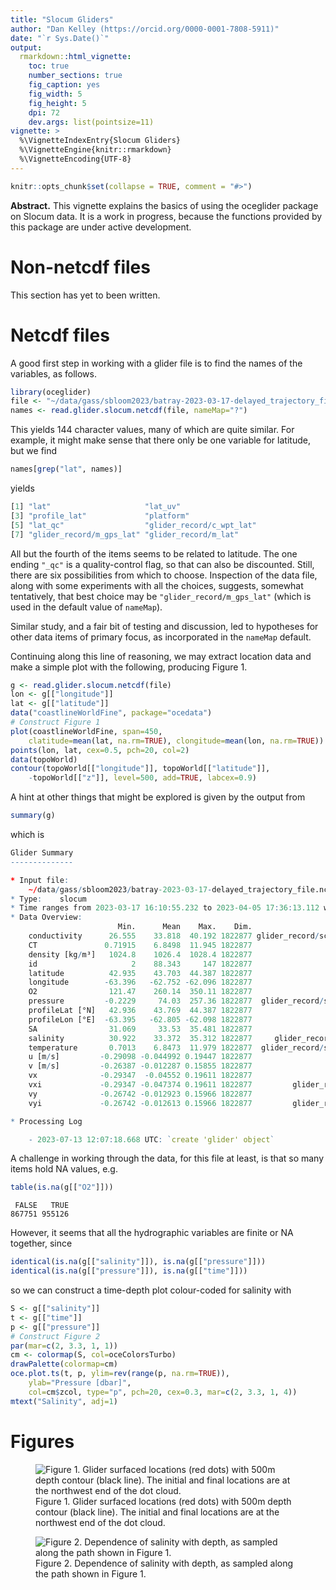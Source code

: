 ```yaml
---
title: "Slocum Gliders"
author: "Dan Kelley (https://orcid.org/0000-0001-7808-5911)"
date: "`r Sys.Date()`"
output:
  rmarkdown::html_vignette:
    toc: true
    number_sections: true
    fig_caption: yes
    fig_width: 5
    fig_height: 5
    dpi: 72
    dev.args: list(pointsize=11)
vignette: >
  %\VignetteIndexEntry{Slocum Gliders}
  %\VignetteEngine{knitr::rmarkdown}
  %\VignetteEncoding{UTF-8}
---
```


```r
knitr::opts_chunk$set(collapse = TRUE, comment = "#>")
```

**Abstract.** This vignette explains the basics of using the oceglider package
on Slocum data. It is \emph{very much} a work in progress, because the functions
provided by this package are under active development.

# Non-netcdf files

This section has yet to been written.

# Netcdf files

A good first step in working with a glider file is to find the names of the
variables, as follows.

```r
library(oceglider)
file <- "~/data/gass/sbloom2023/batray-2023-03-17-delayed_trajectory_file.nc"
names <- read.glider.slocum.netcdf(file, nameMap="?")
```
This yields 144 character values, many of which are quite similar.  For example, it
might make sense that there only be one variable for latitude, but we find
```r
names[grep("lat", names)]
```
yields
```r
[1] "lat"                     "lat_uv"
[3] "profile_lat"             "platform"
[5] "lat_qc"                  "glider_record/c_wpt_lat"
[7] "glider_record/m_gps_lat" "glider_record/m_lat"
```

All but the fourth of the items seems to be related to latitude.  The one ending
`"_qc"` is a quality-control flag, so that can also be discounted.  Still, there
are six possibilities from which to choose.  Inspection of the data file, along
with some experiments with all the choices, suggests, somewhat tentatively, that
best choice may be `"glider_record/m_gps_lat"` (which is used in the default
value of `nameMap`).

Similar study, and a fair bit of testing and discussion, led to hypotheses for
other data items of primary focus, as incorporated in the `nameMap` default.

Continuing along this line of reasoning, we may extract location data and make
a simple plot with the following, producing Figure 1.
```r
g <- read.glider.slocum.netcdf(file)
lon <- g[["longitude"]]
lat <- g[["latitude"]]
data("coastlineWorldFine", package="ocedata")
# Construct Figure 1
plot(coastlineWorldFine, span=450,
    clatitude=mean(lat, na.rm=TRUE), clongitude=mean(lon, na.rm=TRUE))
points(lon, lat, cex=0.5, pch=20, col=2)
data(topoWorld)
contour(topoWorld[["longitude"]], topoWorld[["latitude"]],
    -topoWorld[["z"]], level=500, add=TRUE, labcex=0.9)
```

A hint at other things that might be explored is given by the output from
```r
summary(g)
```
which is
```r
Glider Summary
--------------

* Input file:
    ~/data/gass/sbloom2023/batray-2023-03-17-delayed_trajectory_file.nc
* Type:    slocum
* Time ranges from 2023-03-17 16:10:55.232 to 2023-04-05 17:36:13.112 with 1822877 samples and mean increment 0.9999643 s
* Data Overview:
                        Min.      Mean    Max.    Dim.                             OriginalName
    conductivity      26.555    33.818  40.192 1822877 glider_record/sci_rbrctd_conductivity_00
    CT               0.71915    6.8498  11.945 1822877                 conservative_temperature
    density [kg/m³]   1024.8    1026.4  1028.4 1822877                                  density
    id                     2    88.343     147 1822877                               profile_id
    latitude          42.935    43.703  44.387 1822877                  glider_record/m_gps_lat
    longitude        -63.396   -62.752 -62.096 1822877                  glider_record/m_gps_lon
    O2                121.47    260.14  350.11 1822877                     oxygen_concentration
    pressure         -0.2229     74.03  257.36 1822877  glider_record/sci_rbrctd_seapressure_00
    profileLat [°N]   42.936    43.769  44.387 1822877                              profile_lat
    profileLon [°E]  -63.395   -62.805 -62.098 1822877                              profile_lon
    SA                31.069     33.53  35.481 1822877                        absolute_salinity
    salinity          30.922    33.372  35.312 1822877     glider_record/sci_rbrctd_salinity_00
    temperature       0.7013    6.8473  11.979 1822877  glider_record/sci_rbrctd_temperature_00
    u [m/s]         -0.29098 -0.044992 0.19447 1822877                                        u
    v [m/s]         -0.26387 -0.012287 0.15855 1822877                                        v
    vx              -0.29347  -0.04552 0.19611 1822877                 glider_record/m_water_vx
    vxi             -0.29347 -0.047374 0.19611 1822877         glider_record/m_initial_water_vx
    vy              -0.26742 -0.012923 0.15966 1822877                 glider_record/m_water_vy
    vyi             -0.26742 -0.012613 0.15966 1822877         glider_record/m_initial_water_vy

* Processing Log

    - 2023-07-13 12:07:18.668 UTC: `create 'glider' object`
```

A challenge in working through the data, for this file at least, is that so many
items hold NA values, e.g.
```r
table(is.na(g[["O2"]]))
```
```
 FALSE   TRUE
867751 955126
```
However, it seems that all the hydrographic variables are finite or NA together, since
```r
identical(is.na(g[["salinity"]]), is.na(g[["pressure"]]))
identical(is.na(g[["pressure"]]), is.na(g[["time"]]))
```
so we can construct a time-depth plot colour-coded for salinity with
```r
S <- g[["salinity"]]
t <- g[["time"]]
p <- g[["pressure"]]
# Construct Figure 2
par(mar=c(2, 3.3, 1, 1))
cm <- colormap(S, col=oceColorsTurbo)
drawPalette(colormap=cm)
oce.plot.ts(t, p, ylim=rev(range(p, na.rm=TRUE)),
    ylab="Pressure [dbar]",
    col=cm$zcol, type="p", pch=20, cex=0.3, mar=c(2, 3.3, 1, 4))
mtext("Salinity", adj=1)
```


# Figures


![Figure 1. Glider surfaced locations (red dots) with 500m depth contour (black line). The initial and final locations are at the northwest end of the dot cloud.](slocum_map.png)

![Figure 2. Dependence of salinity with depth, as sampled along the path shown in Figure 1.](slocum_tz.png)

